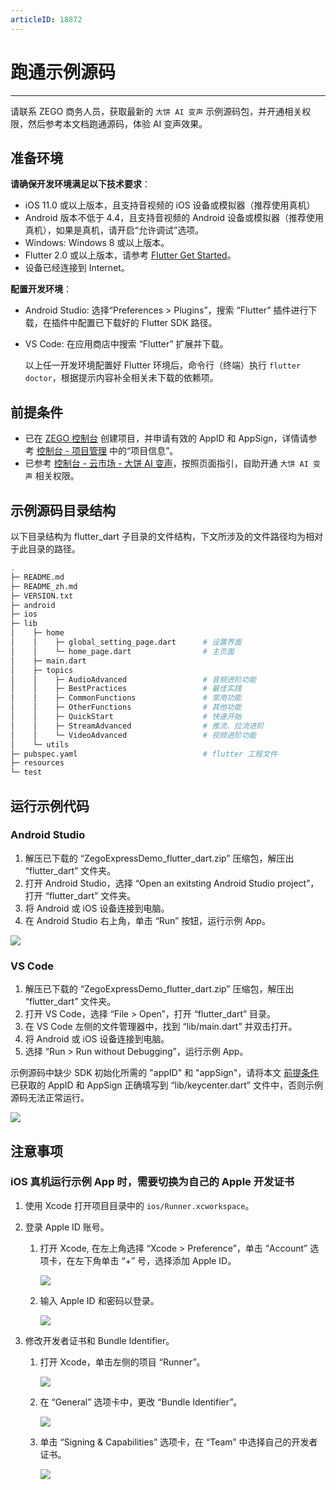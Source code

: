 ```yaml
---
articleID: 18872
---
```

# 跑通示例源码

- - -

<Note title="说明">请联系 ZEGO 商务人员，获取最新的 `大饼 AI 变声` 示例源码包，并开通相关权限，然后参考本文档跑通源码，体验 AI 变声效果。</Note>

## 准备环境

**请确保开发环境满足以下技术要求**：
* iOS 11.0 或以上版本，且支持音视频的 iOS 设备或模拟器（推荐使用真机）
* Android 版本不低于 4.4，且支持音视频的 Android 设备或模拟器（推荐使用真机），如果是真机，请开启“允许调试”选项。
* Windows: Windows 8 或以上版本。
* Flutter 2.0 或以上版本，请参考 [Flutter Get Started](https://flutter.dev/docs/get-started/install)。
* 设备已经连接到 Internet。


**配置开发环境**：

* Android Studio: 选择“Preferences > Plugins”，搜索 “Flutter” 插件进行下载，在插件中配置已下载好的 Flutter SDK 路径。
* VS Code: 在应用商店中搜索 “Flutter” 扩展并下载。

    以上任一开发环境配置好 Flutter 环境后，命令行（终端）执行 `flutter doctor`，根据提示内容补全相关未下载的依赖项。

## 前提条件

- 已在 [ZEGO 控制台](https://console.zego.im) 创建项目，并申请有效的 AppID 和 AppSign，详情请参考 [控制台 - 项目管理](/console/project-info) 中的“项目信息”。
- 已参考 [控制台 - 云市场 - 大饼 AI 变声](/console/cloud-market/dabing-ai-voice-changer)，按照页面指引，自助开通 `大饼 AI 变声` 相关权限。

## 示例源码目录结构

以下目录结构为 flutter_dart 子目录的文件结构，下文所涉及的文件路径均为相对于此目录的路径。

```bash
.
├─ README.md
├─ README_zh.md
├─ VERSION.txt
├─ android
├─ ios
├─ lib
│    ├─ home
│    │    ├─ global_setting_page.dart      # 设置界面
│    │    └─ home_page.dart                # 主页面
│    ├─ main.dart
│    ├─ topics
│    │    ├─ AudioAdvanced                 # 音频进阶功能
│    │    ├─ BestPractices                 # 最佳实践
│    │    ├─ CommonFunctions               # 常用功能    
│    │    ├─ OtherFunctions                # 其他功能
│    │    ├─ QuickStart                    # 快速开始
│    │    ├─ StreamAdvanced                # 推流、拉流进阶
│    │    └─ VideoAdvanced                 # 视频进阶功能
│    └─ utils
├─ pubspec.yaml                            # flutter 工程文件
├─ resources
└─ test
```


## 运行示例代码

### Android Studio

1. 解压已下载的 “ZegoExpressDemo_flutter_dart.zip” 压缩包，解压出 “flutter_dart” 文件夹。
2. 打开 Android Studio，选择 “Open an exitsting Android Studio project”，打开 “flutter_dart” 文件夹。
3. 将 Android 或 iOS 设备连接到电脑。
4. 在 Android Studio 右上角，单击 “Run” 按钮，运行示例 App。
<Frame width="512" height="auto" caption=""><img src="https://storage.zego.im/sdk-doc/Pics/Flutter/ZegoExpressEngine/flutter-run-android-studio.png" /></Frame>

### VS Code

1. 解压已下载的 “ZegoExpressDemo_flutter_dart.zip” 压缩包，解压出 “flutter_dart” 文件夹。
2. 打开 VS Code，选择 “File > Open”，打开 “flutter_dart” 目录。
3. 在 VS Code 左侧的文件管理器中，找到 “lib/main.dart” 并双击打开。
4. 将 Android 或 iOS 设备连接到电脑。
5. 选择 “Run > Run without Debugging”，运行示例 App。

<Warning title="注意">示例源码中缺少 SDK 初始化所需的 "appID" 和 "appSign"，请将本文 [前提条件](#前提条件) 已获取的 AppID 和 AppSign 正确填写到 “lib/keycenter.dart” 文件中，否则示例源码无法正常运行。  </Warning>

<Frame width="512" height="auto" caption=""><img src="https://storage.zego.im/sdk-doc/Pics/QuickStart/sample_code/sample_code_flutter.png" /></Frame>

## 注意事项

### iOS 真机运行示例 App 时，需要切换为自己的 Apple 开发证书

1. 使用 Xcode 打开项目目录中的 `ios/Runner.xcworkspace`。
2. 登录 Apple ID 账号。
    1. 打开 Xcode, 在左上角选择 “Xcode > Preference”，单击 “Account” 选项卡，在左下角单击 “+” 号，选择添加 Apple ID。

        <Frame width="512" height="auto" caption=""><img src="https://storage.zego.im/sdk-doc/Pics/iOS/ZegoExpressEngine/Common/xcode-account.png" /></Frame>

    2. 输入 Apple ID 和密码以登录。

        <Frame width="512" height="auto" caption=""><img src="https://storage.zego.im/sdk-doc/Pics/iOS/ZegoExpressEngine/Common/xcode-login-apple-id.png" /></Frame>

3. 修改开发者证书和 Bundle Identifier。

    1. 打开 Xcode，单击左侧的项目 “Runner”。

        <Frame width="512" height="auto" caption=""><img src="https://storage.zego.im/sdk-doc/Pics/Flutter/ZegoExpressEngine/flutter-xcode-select-project.png" /></Frame>

    2. 在 “General” 选项卡中，更改 “Bundle Identifier”。

        <Frame width="512" height="auto" caption=""><img src="https://storage.zego.im/sdk-doc/Pics/Flutter/ZegoExpressEngine/flutter-xcode-bundle-identifier.png" /></Frame>

    3. 单击 “Signing & Capabilities” 选项卡，在 “Team” 中选择自己的开发者证书。

        <Frame width="512" height="auto" caption=""><img src="https://storage.zego.im/sdk-doc/Pics/Flutter/ZegoExpressEngine/flutter-xcode-team-signing.png" /></Frame>
